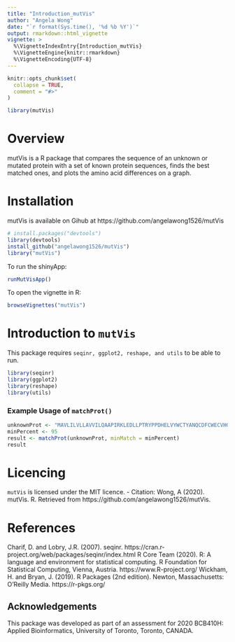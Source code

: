 ```yaml
---
title: "Introduction_mutVis"
author: "Angela Wong"
date: "`r format(Sys.time(), '%d %b %Y')`"
output: rmarkdown::html_vignette
vignette: >
  %\VignetteIndexEntry{Introduction_mutVis}
  %\VignetteEngine{knitr::rmarkdown}
  %\VignetteEncoding{UTF-8}
---
```


```r
knitr::opts_chunk$set(
  collapse = TRUE,
  comment = "#>"
)
```

```r
library(mutVis)
```


# Overview

mutVis is a R package that compares the sequence of an unknown or mutated protein with a set of known protein sequences, finds the best matched ones, and plots the amino acid differences on a graph.


# Installation

mutVis is available on Gihub at https://github.com/angelawong1526/mutVis

``` r
# install.packages("devtools")
library(devtools)
install_github("angelawong1526/mutVis")
library("mutVis")
```
To run the shinyApp:
```r
runMutVisApp()
```
To open the vignette in R:
```r
browseVignettes("mutVis")
```


# Introduction to `mutVis`

This package requires `seqinr, ggplot2, reshape, and utils` to be able to run.
```r
library(seqinr)
library(ggplot2)
library(reshape)
library(utils)
```

### Example Usage of `matchProt()`

```r
unknownProt <- "MAVLILVLLAVVILQAAPIRKLEDLLPTRYPPDHELVYWCTYANQCDFCWECVHGICRNRIQADWPVIHQNDWIINCTVSRWNGICSYYEGPRNHTDHQMDCANPTSHTYPHREYMKIYERDDL"
minPercent <- 95
result <- matchProt(unknownProt, minMatch = minPercent)
result
```


# Licencing

`mutVis` is licensed under the MIT licence.
- Citation: Wong, A (2020). mutVis. R. Retrieved from https://github.com/angelawong1526/mutVis.


# References

Charif, D. and Lobry, J.R. (2007). seqinr. https://cran.r-project.org/web/packages/seqinr/index.html
R Core Team (2020). R: A language and environment for statistical computing. R Foundation for Statistical Computing, Vienna, Austria. https://www.R-project.org/
Wickham, H. and Bryan, J. (2019). R Packages (2nd edition). Newton, Massachusetts: O’Reilly Media. https://r-pkgs.org/

## Acknowledgements

This package was developed as part of an assessment for 2020 BCB410H: Applied Bioinformatics, University of Toronto, Toronto, CANADA.
